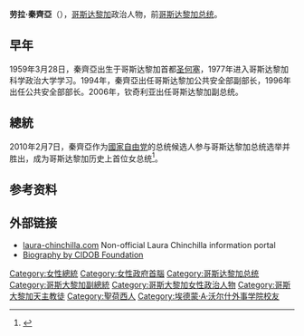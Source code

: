 {{Infobox officeholder
| name           = 劳拉·秦齊亞 
| image          = Laura 4.jpg
| order          = 
| office         = [[哥斯达黎加总统|哥斯达黎加总统]]
| term_start     = 2010年5月8日
| term_end       = 2014年5月8日
| succeeding     = 
| predecessor    = [[奥斯卡·阿里亚斯·桑切斯|奥斯卡·阿里亚斯·桑切斯]]
| successor      = [[路易斯·吉列爾莫·索利斯|路易斯·吉列爾莫·索利斯]]
| birth_date     = {{birth date and age|1959|3|28}}
| birth_place    = {{flag|Costa Rica}}[[聖荷西_(哥斯大黎加)|圣何塞]]
| party          = [[國家自由黨_(哥斯大黎加)|國家自由党]]
| religion       = [[羅馬天主教|羅馬天主教]]
|spouse        =Mario Alberto Madrigal Díaz（1982-1985）<br /> {{tsl|en|José María Rico|}} {{small|(2000–现在)}}
|children      = 1 个儿子（1996年出生，父亲为José María Rico）
|alma_mater    = [[哥斯达黎加大学|哥斯达黎加大学]]<br />[[乔治城大学|乔治城大学]]（公共政策硕士）
}}

'''劳拉·秦齊亞'''（{{bd|1959年|3月28日|catIdx=C}}），[[哥斯达黎加|哥斯达黎加]]政治人物，前[[哥斯达黎加总统|哥斯达黎加总统]]。

==早年==
1959年3月28日，秦齊亞出生于哥斯达黎加首都[[聖荷西_(哥斯大黎加)|圣何塞]]，1977年进入哥斯达黎加科学政治大学学习。1994年，秦齊亞出任哥斯达黎加公共安全部副部长，1996年出任公共安全部部长。2006年，钦奇利亚出任哥斯达黎加副总统。

==總統==
2010年2月7日，秦齊亞作为[[國家自由黨_(哥斯大黎加)|國家自由党]]的总统候选人参与哥斯达黎加总统选举并胜出，成为哥斯达黎加历史上首位女总统<ref>{{cite news|url=http://news.xinhuanet.com/world/2010-02/08/content_12953573.htm|title=新闻人物:哥斯达黎加当选总统劳拉·秦齊亞|publisher=新华网|date=2010年2月8日|accessdate=2015年11月15日}}</ref>。

== 参考资料 ==
{{reflist}}

==外部链接==
{{Commons category|Laura Chinchilla Miranda}}
*[https://web.archive.org/web/20100211213709/http://laura-chinchilla.com/ laura-chinchilla.com] Non-official Laura Chinchilla information portal
*[https://web.archive.org/web/20100304140432/http://www.cidob.org/es/documentacion/biografias_lideres_politicos/america_central_y_caribe/costa_rica/laura_chinchilla_miranda Biography by CIDOB Foundation] {{es icon}} 

{{DEFAULTSORT:Chichilla, Laura}}
[[Category:女性總統|Category:女性總統]]
[[Category:女性政府首腦|Category:女性政府首腦]]
[[Category:哥斯达黎加总统|Category:哥斯达黎加总统]]
[[Category:哥斯大黎加副總統|Category:哥斯大黎加副總統]]
[[Category:哥斯大黎加女性政治人物|Category:哥斯大黎加女性政治人物]]
[[Category:哥斯大黎加天主教徒|Category:哥斯大黎加天主教徒]]
[[Category:聖荷西人|Category:聖荷西人]]
[[Category:埃德蒙·A·沃尔什外事学院校友|Category:埃德蒙·A·沃尔什外事学院校友]]